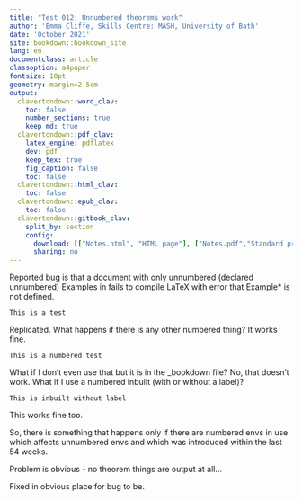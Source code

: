 ```yaml
---
title: "Test 012: Unnumbered theorems work"
author: 'Emma Cliffe, Skills Centre: MASH, University of Bath'
date: 'October 2021'
site: bookdown::bookdown_site
lang: en
documentclass: article
classoption: a4paper
fontsize: 10pt
geometry: margin=2.5cm
output:
  clavertondown::word_clav:
    toc: false
    number_sections: true
    keep_md: true
  clavertondown::pdf_clav:
    latex_engine: pdflatex
    dev: pdf
    keep_tex: true
    fig_caption: false
    toc: false
  clavertondown::html_clav:
    toc: false
  clavertondown::epub_clav:
    toc: false
  clavertondown::gitbook_clav:
    split_by: section
    config:
      download: [["Notes.html", "HTML page"], ["Notes.pdf","Standard print PDF"], ["NotesClear.pdf","Clear print PDF"], ["NotesLarge.pdf","Large print PDF"], ["Notes.docx","Accessible Word document"], ["Notes.epub","Accessible EPub book" ]]
      sharing: no
---
```


Reported bug is that a document with only unnumbered (declared unnumbered) Examples in fails to compile LaTeX with error that Example* is not defined.

```newtheorem
This is a test
```

Replicated. What happens if there is any other numbered thing? It works fine. 

```newtheorem
This is a numbered test
```

What if I don't even use that but it is in the _bookdown file? No, that doesn't work. What if I use a numbered inbuilt (with or without a label)? 

```theorem
This is inbuilt without label
```

This works fine too. 

So, there is something that happens only if there are numbered envs in use which affects unnumbered envs and which was introduced within the last 54 weeks. 

Problem is obvious - no theorem things are output at all...   

Fixed in obvious place for bug to be. 